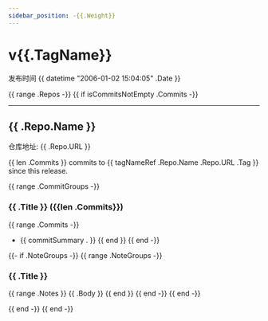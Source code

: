 ```yaml
---
sidebar_position: -{{.Weight}}
---
```


# v{{.TagName}}

发布时间 {{ datetime "2006-01-02 15:04:05" .Date }}

{{ range .Repos -}}
{{ if isCommitsNotEmpty .Commits -}}

-----

## {{ .Repo.Name }}

仓库地址: {{ .Repo.URL }}

{{ len .Commits }} commits to {{ tagNameRef .Repo.Name .Repo.URL .Tag }} since this release.

{{ range .CommitGroups -}}
### {{ .Title }} ({{len .Commits}})
{{ range .Commits -}}
- {{ commitSummary . }}
{{ end }}
{{ end -}}

{{- if .NoteGroups -}}
{{ range .NoteGroups -}}
### {{ .Title }}
{{ range .Notes }}
{{ .Body }}
{{ end }}
{{ end -}}
{{ end -}}

{{ end -}}
{{ end -}}
